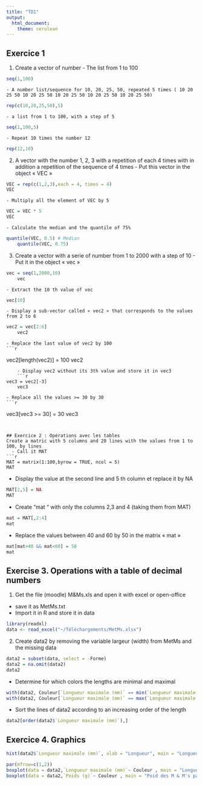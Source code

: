 ```yaml
---
title: "TD1"
output: 
  html_document: 
    theme: cerulean
---
```

## Exercice 1
  1. Create a vector of number
    - The list from 1 to 100 
  
```r
seq(1,100)
```
    - A number list/sequence for 10, 20, 25, 50, repeated 5 times ( 10 20 25 50 10 20 25 50 10 20 25 50 10 20 25 50 10 20 25 50)

```r
rep(c(10,20,25,50),5)
```
    - a list from 1 to 100, with a step of 5

```r
seq(1,100,5)
```
    - Repeat 10 times the number 12

```r
rep(12,10)
```
  2. A vector with the number 1, 2, 3 with a repetition of each 4 times with in addition a repetition of the sequence of 4 times
    - Put this vector in the object « VEC »

```r
VEC = rep(c(1,2,3),each = 4, times = 4)
VEC
```
    - Multiply all the element of VEC by 5

```r
VEC = VEC * 5
VEC
```
    - Calculate the median and the quantile of 75%

```r
quantile(VEC, 0.5) # Median
    quantile(VEC, 0.75)
```

  3. Create a vector with a serie of number from 1 to 2000 with a step of 10
    - Put it in the object « vec »

```r
vec = seq(1,2000,10)
    vec
```
    - Extract the 10 th value of vec

```r
vec[10]
```
    - Display a sub-vector called « vec2 » that corresponds to the values from 2 to 6

```r
vec2 = vec[2:6]
    vec2
```
    - Replace the last value of vec2 by 100
    ```r
vec2[length(vec2)] = 100
    vec2
```
    - Display vec2 without its 3th value and store it in vec3
    ```r
vec3 = vec2[-3]
    vec3
```
    - Replace all the values >= 30 by 30
    ```r
vec3[vec3 >= 30] = 30
    vec3
```


## Exercice 2 : Opérations avec les tables
Create a matric with 5 columns and 20 lines with the values from 1 to 100, by lines
  - Call it MAT
```r
MAT = matrix(1:100,byrow = TRUE, ncol = 5)
MAT
```
  
  - Display the value at the second line and 5 th column et replace it by NA
```r
MAT[2,5] = NA
MAT
```
  - Create “mat “ with only the columns 2,3 and 4 (taking them from MAT)
```r
mat = MAT[,2:4]
mat
```
  - Replace the values between 40 and 60 by 50 in the matrix « mat »
```r
mat[mat>40 && mat<60] = 50
mat
```
  
## Exercise 3. Operations with a table of decimal numbers
1. Get the file (moodle) M&Ms.xls and open it with excel or open-office
  - save it as MetMs.txt
  - Import it in R and store it in data
```r
library(readxl)
data <- read_excel("~/Téléchargements/MetMs.xlsx")
```

2. Create data2 by removing the variable largeur (width) from MetMs and the missing data
```r
data2 = subset(data, select = -Forme)
data2 = na.omit(data2)
data2
```

  - Determine for which colors the lengths are minimal and maximal
```r
with(data2, Couleur[`Longueur maximale (mm)` == min(`Longueur maximale (mm)`)])
with(data2, Couleur[`Longueur maximale (mm)` == max(`Longueur maximale (mm)`)])
```
  
  - Sort the lines of data2 according to an increasing order of the length
```r
data2[order(data2$`Longueur maximale (mm)`),]
```
## Exercice 4. Graphics
```r
hist(data2$`Longueur maximale (mm)`, xlab = "Longueur", main = "Longueur des M & M's")
```

```r
par(mfrow=c(1,2))
boxplot(data = data2,`Longueur maximale (mm)`~ Couleur , main = "Longueur des M & M's par couleur", xlab= "Couleur", ylab= "Taille")
boxplot(data = data2,`Poids (g)`~ Couleur , main = "Poid des M & M's par couleur", xlab= "Couleur", ylab= "Poid")
```


